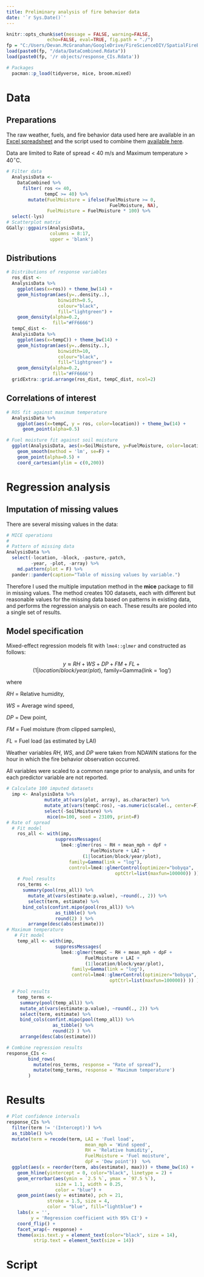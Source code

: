 ```yaml
---
title: Preliminary analysis of fire behavior data
date: '`r Sys.Date()`'
---
```


```r
knitr::opts_chunk$set(message = FALSE, warning=FALSE, 
               echo=FALSE, eval=TRUE, fig.path = "./") 
fp = "C:/Users/Devan.McGranahan/GoogleDrive/FireScienceDIY/SpatialFireBehavior"
load(paste0(fp, "/data/DataCombined.Rdata"))
load(paste0(fp, '/r objects/response_CIs.Rdata'))
```

```r
# Packages
  pacman::p_load(tidyverse, mice, broom.mixed)
```

# Data 

## Preparations 

The raw weather, fuels, and fire behavior data used here are available in an [Excel spreadsheet]() and the script used to combine them [available here](). 

Data are limited to $\textsf{Rate of spread < 40 m/s}$ and $\textsf{Maximum temperature > 40}^\circ \textsf{C}$. 

```r
# Filter data
  AnalysisData <- 
    DataCombined %>%
      filter( ros <= 40, 
              tempC >= 40) %>%
        mutate(FuelMoisture = ifelse(FuelMoisture >= 0, 
                                      FuelMoisture, NA), 
               FuelMoisture = FuelMoisture * 100) %>%
  select(-lys)
# Scatterplot matrix  
GGally::ggpairs(AnalysisData, 
                columns = 8:17, 
                upper = 'blank')
```

## Distributions

```r
# Distributions of response variables
  ros_dist <-
  AnalysisData %>% 
    ggplot(aes(x=ros)) + theme_bw(14) + 
    geom_histogram(aes(y=..density..),      
                   binwidth=0.5,
                   colour="black", 
                   fill="lightgreen") +
    geom_density(alpha=0.2, 
                 fill="#FF6666") 
  tempC_dist <- 
  AnalysisData %>% 
    ggplot(aes(x=tempC)) + theme_bw(14) + 
    geom_histogram(aes(y=..density..),      
                   binwidth=10,
                   colour="black", 
                   fill="lightgreen") +
    geom_density(alpha=0.2, 
                 fill="#FF6666") 
  gridExtra::grid.arrange(ros_dist, tempC_dist, ncol=2)
```

## Correlations of interest 

```r
# ROS fit against maximum temperature
  AnalysisData %>% 
    ggplot(aes(x=tempC, y = ros, color=location)) + theme_bw(14) +
      geom_point(alpha=0.5)
```

```r
# Fuel moisture fit against soil moisture
  ggplot(AnalysisData, aes(x=SoilMoisture, y=FuelMoisture, color=location)) + 
    geom_smooth(method = 'lm', se=F) + 
    geom_point(alpha=0.5) +
    coord_cartesian(ylim = c(0,200))
```
  
# Regression analysis

## Imputation of missing values

There are several missing values in the data:

```r
# MICE operations 
#
# Pattern of missing data
AnalysisData %>%
  select(-location, -block, -pasture,-patch,
         -year, -plot, -array) %>%
    md.pattern(plot = F) %>%
  pander::pander(caption="Table of missing values by variable.") 
```

Therefore I used the multiple imputation method in the **mice** package to fill in missing values. 
The method creates 100 datasets, each with different but reasonable values for the missing data based on patterns in existing data, and performs the regression analysis on each. 
These results are pooled into a single set of results. 

## Model specification 

Mixed-effect regression models fit with `lme4::glmer` and constructed as follows: 

$$y \approx RH + WS + DP + FM + FL + (1|location/block/year/plot),~ 
\text{family=Gamma(link = `log')}$$

where 

$RH$ = Relative humidity,

$WS$ = Average wind speed, 

$DP$ = Dew point, 

$FM$ = Fuel moisture (from clipped samples), 

$FL$ = Fuel load (as estimated by LAI)

Weather variables $RH$, $WS$, and $DP$ were taken from NDAWN stations for the hour in which the fire behavior observation occurred. 

All variables were scaled to a common range prior to analysis, and units for each predictor variable are not reported. 

```r
# Calculate 100 imputed datasets
  imp <- AnalysisData %>% 
              mutate_at(vars(plot, array), as.character) %>%
              mutate_at(vars(tempC:ros), ~as.numeric(scale(., center=F))) %>%
              select(-SoilMoisture) %>%
               mice(m=100, seed = 23109, print=F)
# Rate of spread
  # Fit model 
    ros_all <- with(imp, 
                  suppressMessages(
                    lme4::glmer(ros ~ RH + mean_mph + dpF + 
                               FuelMoisture + LAI + 
                            (1|location/block/year/plot), 
                       family=Gamma(link = "log"), 
                       control=lme4::glmerControl(optimizer="bobyqa", 
                                        optCtrl=list(maxfun=100000)) )) )
    # Pool results
    ros_terms <-   
      summary(pool(ros_all)) %>%
        mutate_at(vars(estimate:p.value), ~round(., 2)) %>%
        select(term, estimate) %>%
      bind_cols(confint.mipo(pool(ros_all)) %>%
                  as_tibble() %>%
                  round(2) ) %>%
        arrange(desc(abs(estimate)))
# Maximum temperature  
   # Fit model 
    temp_all <- with(imp, 
                  suppressMessages(
                    lme4::glmer(tempC ~ RH + mean_mph + dpF + 
                             FuelMoisture + LAI + 
                             (1|location/block/year/plot), 
                        family=Gamma(link = "log"), 
                        control=lme4::glmerControl(optimizer="bobyqa",
                                      optCtrl=list(maxfun=100000)) )) )

  # Pool results
    temp_terms <-   
     summary(pool(temp_all)) %>%
     mutate_at(vars(estimate:p.value), ~round(., 2)) %>%
     select(term, estimate) %>%
     bind_cols(confint.mipo(pool(temp_all)) %>%
                 as_tibble() %>%
                 round(2) ) %>%
     arrange(desc(abs(estimate)))

# Combine regression results 
response_CIs <-   
        bind_rows(
          mutate(ros_terms, response = "Rate of spread"), 
          mutate(temp_terms, response = 'Maximum temperature')
        )
```

# Results 

```r
# Plot confidence intervals
response_CIs %>%
  filter(term != '(Intercept)') %>%
  as_tibble() %>%
  mutate(term = recode(term, LAI = 'Fuel load', 
                             mean_mph = 'Wind speed', 
                             RH = 'Relative humidity', 
                             FuelMoisture = 'Fuel moisture', 
                             dpF = 'Dew point'))  %>%
  ggplot(aes(x = reorder(term, abs(estimate), max))) + theme_bw(16) + 
    geom_hline(yintercept = 0, color="black", linetype = 2) +
    geom_errorbar(aes(ymin = `2.5 %`, ymax = `97.5 %`), 
                  size = 1.1, width = 0.25, 
                  color = "blue") +
    geom_point(aes(y = estimate), pch = 21, 
               stroke = 1.5, size = 4,
               color = "blue", fill="lightblue") +
    labs(x = '', 
         y = 'Regression coefficient with 95% CI') + 
    coord_flip() + 
    facet_wrap(~ response) + 
    theme(axis.text.y = element_text(color="black", size = 14), 
          strip.text = element_text(size = 14))
```  

# Script

```r
```    